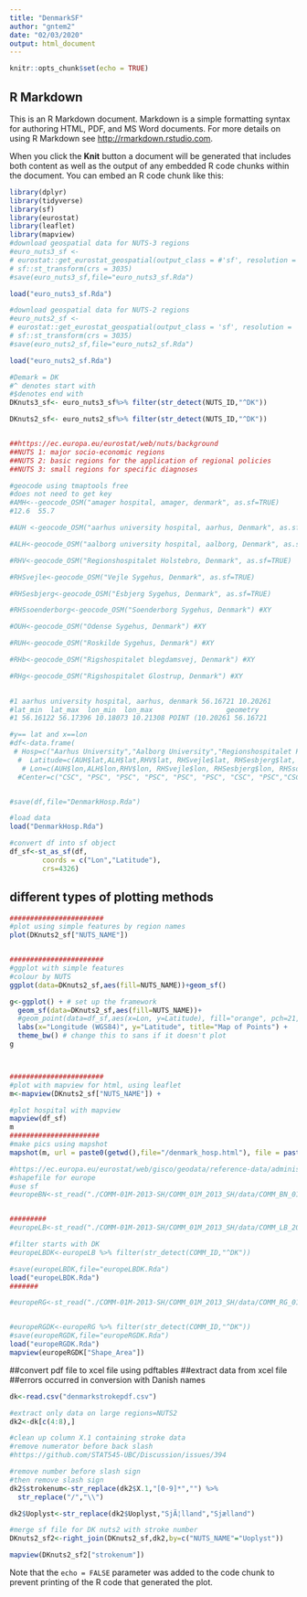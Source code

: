 ---
title: "DenmarkSF"
author: "gntem2"
date: "02/03/2020"
output: html_document
---

```{r setup, include=FALSE}
knitr::opts_chunk$set(echo = TRUE)
```

## R Markdown

This is an R Markdown document. Markdown is a simple formatting syntax for authoring HTML, PDF, and MS Word documents. For more details on using R Markdown see <http://rmarkdown.rstudio.com>.

When you click the **Knit** button a document will be generated that includes both content as well as the output of any embedded R code chunks within the document. You can embed an R code chunk like this:

```{r europe}
library(dplyr)
library(tidyverse)
library(sf)
library(eurostat)
library(leaflet)
library(mapview)
#download geospatial data for NUTS-3 regions
#euro_nuts3_sf <-
# eurostat::get_eurostat_geospatial(output_class = #'sf', resolution = '60', nuts_level = 3) %>%
# sf::st_transform(crs = 3035)
#save(euro_nuts3_sf,file="euro_nuts3_sf.Rda")

load("euro_nuts3_sf.Rda")

#download geospatial data for NUTS-2 regions
#euro_nuts2_sf <-
# eurostat::get_eurostat_geospatial(output_class = 'sf', resolution = '60', nuts_level = 2) %>%
# sf::st_transform(crs = 3035)
#save(euro_nuts2_sf,file="euro_nuts2_sf.Rda")

load("euro_nuts2_sf.Rda")

#Demark = DK
#^ denotes start with
#$denotes end with
DKnuts3_sf<- euro_nuts3_sf%>% filter(str_detect(NUTS_ID,"^DK"))

DKnuts2_sf<- euro_nuts2_sf%>% filter(str_detect(NUTS_ID,"^DK"))


##https://ec.europa.eu/eurostat/web/nuts/background
##NUTS 1: major socio-economic regions
##NUTS 2: basic regions for the application of regional policies
##NUTS 3: small regions for specific diagnoses

#geocode using tmaptools free
#does not need to get key
#AMH<--geocode_OSM("amager hospital, amager, denmark", as.sf=TRUE)
#12.6  55.7

#AUH <-geocode_OSM("aarhus university hospital, aarhus, Denmark", as.sf=TRUE)

#ALH<-geocode_OSM("aalborg university hospital, aalborg, Denmark", as.sf=TRUE)

#RHV<-geocode_OSM("Regionshospitalet Holstebro, Denmark", as.sf=TRUE)

#RHSvejle<-geocode_OSM("Vejle Sygehus, Denmark", as.sf=TRUE) 

#RHSesbjerg<-geocode_OSM("Esbjerg Sygehus, Denmark", as.sf=TRUE)

#RHSsoenderborg<-geocode_OSM("Soenderborg Sygehus, Denmark") #XY

#OUH<-geocode_OSM("Odense Sygehus, Denmark") #XY

#RUH<-geocode_OSM("Roskilde Sygehus, Denmark") #XY

#RHb<-geocode_OSM("Rigshospitalet blegdamsvej, Denmark") #XY

#RHg<-geocode_OSM("Rigshospitalet Glostrup, Denmark") #XY 
  

#1 aarhus university hospital, aarhus, denmark 56.16721 10.20261
#lat_min  lat_max  lon_min  lon_max                  geometry
#1 56.16122 56.17396 10.18073 10.21308 POINT (10.20261 56.16721

#y== lat and x==lon
#df<-data.frame(
 # Hosp=c("Aarhus University","Aalborg University","Regionshospitalet Holstebro", "Vejle Sygehus",  "Esbjerg Sygehus", "Soenderborg Sygehus", "Odense Sygehus", "Roskilde Sygehus", "Rigshospitalet blegdamsvej", "Rigshospitalet Glostrup"),
  #  Latitude=c(AUH$lat,ALH$lat,RHV$lat, RHSvejle$lat, RHSesbjerg$lat, RHSsoenderborg$coords[[2]], OUH$coords[[2]], RUH$coords[[2]], RHb$coords[[2]], RHg$coords[[2]]),
   # Lon=c(AUH$lon,ALH$lon,RHV$lon, RHSvejle$lon, RHSesbjerg$lon, RHSsoenderborg$coords[[1]], OUH$coords[[1]], RUH$coords[[1]], RHb$coords[[1]], RHg$coords[[1]]),
  #Center=c("CSC", "PSC", "PSC", "PSC", "PSC", "PSC", "CSC", "PSC","CSC", "PSC"))


#save(df,file="DenmarkHosp.Rda")

#load data
load("DenmarkHosp.Rda")

#convert df into sf object
df_sf<-st_as_sf(df, 
        coords = c("Lon","Latitude"),
        crs=4326)

```

## different types of plotting methods
```{r plots}

#######################
#plot using simple features by region names
plot(DKnuts2_sf["NUTS_NAME"])


#######################
#ggplot with simple features
#colour by NUTS
ggplot(data=DKnuts2_sf,aes(fill=NUTS_NAME))+geom_sf()

g<-ggplot() + # set up the framework
  geom_sf(data=DKnuts2_sf,aes(fill=NUTS_NAME))+
  #geom_point(data=df_sf,aes(x=Lon, y=Latitude), fill="orange", pch=21, alpha=0.7, size=2)+
  labs(x="Longitude (WGS84)", y="Latitude", title="Map of Points") + 
  theme_bw() # change this to sans if it doesn't plot
g



#######################
#plot with mapview for html, using leaflet
m<-mapview(DKnuts2_sf["NUTS_NAME"]) +

#plot hospital with mapview
mapview(df_sf)
m
######################
#make pics using mapshot
mapshot(m, url = paste0(getwd(),file="/denmark_hosp.html"), file = paste0(getwd(), "/denmark_hosp.png"))


```
```{r dogr}
#https://ec.europa.eu/eurostat/web/gisco/geodata/reference-data/administrative-units-statistical-units/communes
#shapefile for europe
#use sf
#europeBN<-st_read("./COMM-01M-2013-SH/COMM_01M_2013_SH/data/COMM_BN_01M_2013.shp")


#########
#europeLB<-st_read("./COMM-01M-2013-SH/COMM_01M_2013_SH/data/COMM_LB_2013.shp")

#filter starts with DK
#europeLBDK<-europeLB %>% filter(str_detect(COMM_ID,"^DK"))

#save(europeLBDK,file="europeLBDK.Rda")
load("europeLBDK.Rda")
#######

#europeRG<-st_read("./COMM-01M-2013-SH/COMM_01M_2013_SH/data/COMM_RG_01M_2013.shp")


#europeRGDK<-europeRG %>% filter(str_detect(COMM_ID,"^DK"))
#save(europeRGDK,file="europeRGDK.Rda")
load("europeRGDK.Rda")
mapview(europeRGDK["Shape_Area"])
```
##convert pdf file to xcel file using pdftables
##extract data from xcel file
##errors occurred in conversion with Danish names 
```{r extraction}
dk<-read.csv("denmarkstrokepdf.csv")

#extract only data on large regions=NUTS2
dk2<-dk[c(4:8),]

#clean up column X.1 containing stroke data
#remove numerator before back slash
#https://github.com/STAT545-UBC/Discussion/issues/394

#remove number before slash sign
#then remove slash sign
dk2$strokenum<-str_replace(dk2$X.1,"[0-9]*","") %>%
  str_replace("/","\\")

dk2$Uoplyst<-str_replace(dk2$Uoplyst,"SjÃ¦lland","Sjælland")
```

```{r combine}
#merge sf file for DK nuts2 with stroke number
DKnuts2_sf2<-right_join(DKnuts2_sf,dk2,by=c("NUTS_NAME"="Uoplyst"))

mapview(DKnuts2_sf2["strokenum"])

```




Note that the `echo = FALSE` parameter was added to the code chunk to prevent printing of the R code that generated the plot.
